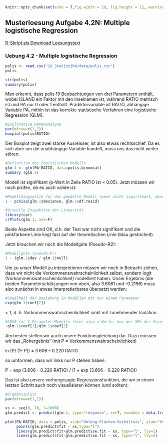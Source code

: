 <!-- # --- -->
<!-- # title: "MSc. Research Methods - Statistikteil Loesung Aufgabe 4.2N 2019" -->
<!-- # author: "Juergen Dengler" -->
<!-- # output: -->
<!-- #   html_document: -->
<!-- #     df_print: paged -->
<!-- #   pdf_document: default -->
<!-- # --- -->

```r
knitr::opts_chunk$set(echo = T,fig.width = 20, fig.height = 12, warning = F, message = F, fig.pos = 'H',results = "show")
```

## Musterloesung Aufgabe 4.2N: Multiple logistische Regression

[R-Skript als Download](16_Statistik4/RFiles/solution_stat4.2n.R)
[Loesungstext](16_Statistik4/Statistik_Loesungstext_4.2N.pdf)



### Uebung 4.2 - Multiple logistische Regression

```r
polis <- read.csv("16_Statistik4/data/polis.csv")
polis

str(polis)
summary(polis)
```

Man erkennt, dass polis 19 Beobachtungen von drei Parametern enthält, wobei ISLAND ein Faktor mit den Inselnamen ist, während RATIO metrisch ist und PA nur 0 oder 1 enthält. Prädiktorvariable ist RATIO, abhängige Variable PA, mithin ist das korrekte statistische Verfahren eine logistische Regression (GLM).


```r
#Explorative Datenanalyse
par(mfrow=c(1,1))
boxplot(polis$RATIO)
```

Der Boxplot  zeigt zwei starke Ausreisser, ist also etwas rechtsschief. Da es sich aber um die unabhängige Variable handelt, muss uns das nicht weiter stören.


```r
#Definition des logistischen Modells
glm.1 <- glm(PA~RATIO, data=polis,binomial)
summary (glm.1)
```

Modell ist signifikant (p-Wert in Zeile RATIO ist < 0.05). Jetzt müssen wir noch prüfen, ob es auch valide ist:

```r
#Modelldiagnostik für das gewählte Modell (wenn nicht signifikant, dann OK)
1 - pchisq(glm.1$deviance, glm.1$df.resid)

#Visuelle Inspektion der Linearität
library(car)
crPlots(glm.1, ask=F)
```

Beide Aspekte sind OK, d.h. der Test war nicht signifikant und die pinkfarbene Linie liegt fast auf der theoretischen Linie (blau gestrichelt).

Jetzt brauchen wir noch die Modellgüte (Pseudo-R2):

```r
#Modellgüte (pseudo-R²)
1 - (glm.1$dev / glm.1$null)
```

Um zu unser Modell zu interpretieren müssen wir noch in Betracht ziehen, dass wir nicht die Vorkommenswahrscheinlichkeit selbst, sondern logit (Vorkommenswahrscheinlichkeit) modelliert haben. Unser Ergebnis (die beiden Parameterschätzungen von oben, also 3.6061 und -0.2196) muss also zunächst in etwas Interpretierbares übersetzt werden:

```r
#Steilheit der Beziehung in Modellen mit nur einem Parameter
exp(glm.1$coef[2])
```

< 1, d. h. Vorkommenswahrscheinlichkeit sinkt mit zunehmender Isolation.


```r
#LD50 für 1-Parameter-Modelle (hier also x-Werte, bei der 50% der Inseln besiedelt sind)
-glm.1$coef[1]/glm.1$coef[2]
```

Am besten stellen wir auch unsere Funktionsgleichung dar. Dazu müssen wir das „Rohergebnis“ (mit P = Vorkommenswahrscheinlichkeit)

ln (P/ (1- P)) = 3.606 – 0.220 RATIO

so umformen, dass wir links nur P stehen haben:

P = exp (3.606 – 0.220 RATIO) / (1 + exp (3.606 – 0.220 RATIO))

Das ist also unsere vorhergesagte Regressionsfunktion, die wir in einem letzten Schritt auch noch visualisieren können (und sollten):


```r
#Ergebnisplots
par(mfrow=c(1,1))

xs <- seq(0, 70, l=1000)
glm.predict <- predict(glm.1, type="response", se=T, newdata = data.frame(RATIO=xs))

plot(PA~RATIO, data = polis, xlab="Umfang-Flächen-Verhältnis", ylab="Vorkommenswahrscheinlichkeit",pch=16, col="red")
     points(glm.predict$fit ~ xs,type="l")
     lines(glm.predict$fit+glm.predict$se.fit ~ xs, type="l", lty=2)
     lines(glm.predict$fit-glm.predict$se.fit ~ xs, type="l", lty=2)

```

